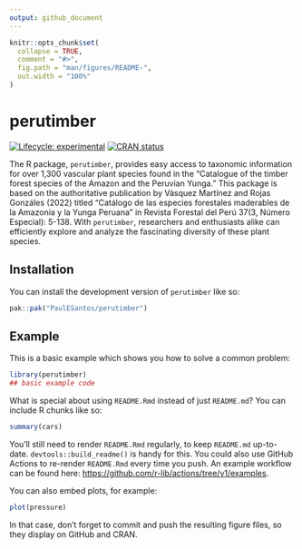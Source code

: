 ```yaml
---
output: github_document
---
```


<!-- README.md is generated from README.Rmd. Please edit that file -->

```r
knitr::opts_chunk$set(
  collapse = TRUE,
  comment = "#>",
  fig.path = "man/figures/README-",
  out.width = "100%"
)
```

# perutimber

<!-- badges: start -->
[![Lifecycle: experimental](https://img.shields.io/badge/lifecycle-experimental-orange.svg)](https://lifecycle.r-lib.org/articles/stages.html#experimental)
[![CRAN status](https://www.r-pkg.org/badges/version/perutimber)](https://CRAN.R-project.org/package=perutimber)
<!-- badges: end -->

The R package, `perutimber`, provides easy access to taxonomic information for over 1,300 vascular plant species found in the "Catalogue of the timber forest species of the Amazon and the Peruvian Yunga." This package is based on the authoritative publication by Vásquez Martínez and Rojas Gonzáles (2022) titled "Catálogo de las especies forestales maderables de la Amazonía y la Yunga Peruana" in Revista Forestal del Perú 37(3, Número Especial): 5-138. With `perutimber`, researchers and enthusiasts alike can efficiently explore and analyze the fascinating diversity of these plant species.

## Installation

You can install the development version of `perutimber` like so:

``` r
pak::pak("PaulESantos/perutimber")
```

## Example

This is a basic example which shows you how to solve a common problem:

```r
library(perutimber)
## basic example code
```

What is special about using `README.Rmd` instead of just `README.md`? You can include R chunks like so:

```r
summary(cars)
```

You'll still need to render `README.Rmd` regularly, to keep `README.md` up-to-date. `devtools::build_readme()` is handy for this. You could also use GitHub Actions to re-render `README.Rmd` every time you push. An example workflow can be found here: <https://github.com/r-lib/actions/tree/v1/examples>.

You can also embed plots, for example:

```r
plot(pressure)
```

In that case, don't forget to commit and push the resulting figure files, so they display on GitHub and CRAN.
